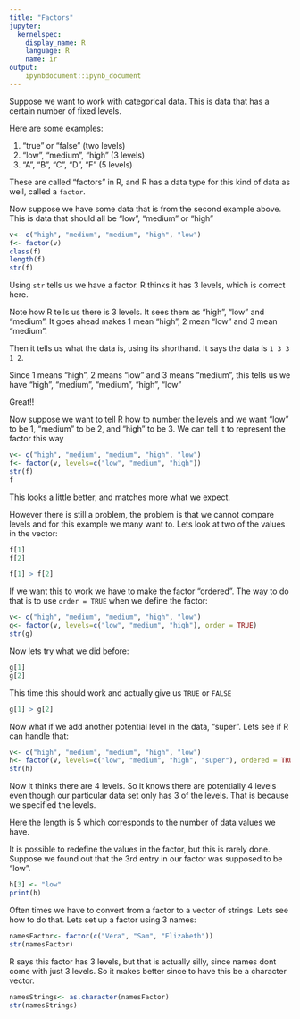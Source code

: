 ```yaml
---
title: "Factors"
jupyter:
  kernelspec:
    display_name: R
    language: R
    name: ir
output:
    ipynbdocument::ipynb_document
---
```


Suppose we want to work with categorical data. This is data that has a certain number of fixed levels. 

Here are some examples:

1. "true" or "false" (two levels) 
1. "low", "medium", "high" (3 levels) 
1. "A", "B", "C", "D", "F" (5 levels)

These are called "factors" in R, and R has a data type for this kind of data as well, called a `factor`.

Now suppose we have some data that is from the second example above. This is data that should all be "low", "medium" or "high"

```r
v<- c("high", "medium", "medium", "high", "low")
f<- factor(v)
class(f)
length(f)
str(f)
```

Using `str` tells us we have a factor. R thinks it has 3 levels, which is correct here.

Note how R tells us there is 3 levels. It sees them as "high", "low" and "medium". It goes ahead makes 1 mean "high", 2 mean "low" and 3 mean "medium". 

Then it tells us what the data is, using its shorthand.  It says the data is `1 3 3 1 2`. 

Since 1 means "high", 2 means "low" and 3 means "medium", this tells us we have "high", "medium", "medium", "high", "low"

Great!!

Now suppose we want to tell R how to number the levels and we want "low" to be 1, "medium" to be 2, and "high" to be 3. We can tell it to represent the factor this way  

```r
v<- c("high", "medium", "medium", "high", "low")
f<- factor(v, levels=c("low", "medium", "high"))
str(f)
f
```

This looks a little better, and matches more what we expect. 

However there is still a problem, the problem is that we cannot compare levels and for this example we many want to. Lets look at two of the values in the vector:

```r
f[1]
f[2]
```

```r
f[1] > f[2]
```
If we want this to work we have to make the factor "ordered". The way to do that is to use `order = TRUE` when we define the factor: 

```r
v<- c("high", "medium", "medium", "high", "low")
g<- factor(v, levels=c("low", "medium", "high"), order = TRUE)
str(g)
```

Now lets try what we did before:

```r
g[1]
g[2]
```

This time this should work and actually give us `TRUE` or `FALSE`

```r
g[1] > g[2]
```

Now what if we add another potential level in the data, "super". Lets see if R can handle that:

```r
v<- c("high", "medium", "medium", "high", "low")
h<- factor(v, levels=c("low", "medium", "high", "super"), ordered = TRUE)
str(h)
```

Now it thinks there are 4 levels. So it knows there are potentially 4 levels even though our particular data set only has 3 of the levels. That is because we specified the levels.

Here the length is 5 which corresponds to the number of data values we have. 

It is possible to redefine the values in the factor, but this is rarely done. Suppose we found out that the 3rd entry in our factor was supposed to be "low". 

```r
h[3] <- "low"
print(h)
```

Often times we have to convert from a factor to a vector of strings. Lets see how to do that. Lets set up a factor using 3 names: 


```r
namesFactor<- factor(c("Vera", "Sam", "Elizabeth"))
str(namesFactor)
```

R says this factor has 3 levels, but that is actually silly, since names dont come with just 3 levels. So it makes better since to have this be a character vector. 

```r
namesStrings<- as.character(namesFactor)
str(namesStrings)
```

